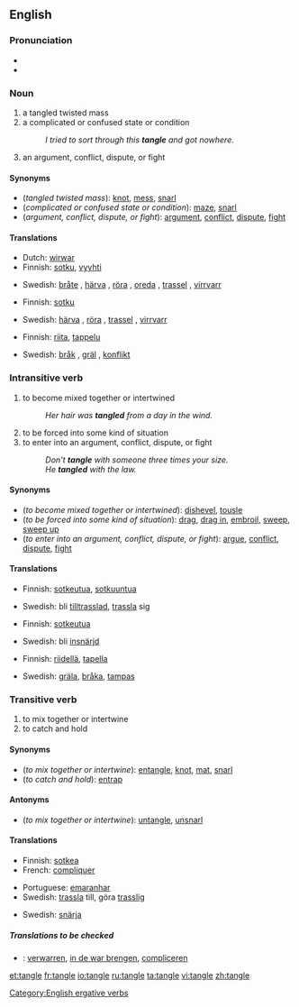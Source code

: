 ==English==

===Pronunciation===
*{{audio|en-us-tangle.ogg|Audio (US)}}
*{{rhymes|æŋɡəl}}

===Noun===
{{en-noun}}

# a tangled twisted mass
# a complicated or confused state or condition
#:''I tried to sort through this '''tangle''' and got nowhere.''
# an argument, conflict, dispute, or fight

====Synonyms====
*(''tangled twisted mass''): [[knot]], [[mess]], [[snarl]]
*(''complicated or confused state or condition''): [[maze]], [[snarl]]
*(''argument, conflict, dispute, or fight''): [[argument]], [[conflict]], [[dispute]], [[fight]]

====Translations====
{{trans-top|tangled twisted mass}}
*Dutch: [[wirwar]] {{m}}
*Finnish: [[sotku]], [[vyyhti]]
{{trans-mid}}
*Swedish: [[bråte]] {{c}}, [[härva]] {{c}}, [[röra]] {{c}}, [[oreda]] {{c}}, [[trassel]] {{n}}, [[virrvarr]] {{n}}
{{trans-bottom}}

{{trans-top|complicated or confused state or condition}}
*Finnish: [[sotku]]
{{trans-mid}}
*Swedish: [[härva]] {{c}}, [[röra]] {{c}}, [[trassel]] {{n}}, [[virrvarr]] {{n}}
{{trans-bottom}}

{{trans-top|argument, conflict, dispute, or fight}}
*Finnish: [[riita]], [[tappelu]]
{{trans-mid}}
*Swedish: [[bråk]] {{n}}, [[gräl]] {{n}}, [[konflikt]] {{c}}
{{trans-bottom}}

===Intransitive verb===
{{rfc-trverb|Intransitive verb}}
{{en-verb|tangl|ing}}

# to become mixed together or intertwined
#:''Her hair was '''tangled''' from a day in the wind.''
# to be forced into some kind of situation
# to enter into an argument, conflict, dispute, or fight
#:''Don't '''tangle''' with someone three times your size.''
#:''He '''tangled''' with the law.''

====Synonyms====
*(''to become mixed together or intertwined''): [[dishevel]], [[tousle]]
*(''to be forced into some kind of situation''): [[drag]], [[drag in]], [[embroil]], [[sweep]], [[sweep up]]
*(''to enter into an argument, conflict, dispute, or fight''): [[argue]], [[conflict]], [[dispute]], [[fight]]

====Translations====
{{trans-top|to become mixed together or intertwined}}
*Finnish: [[sotkeutua]], [[sotkuuntua]]
{{trans-mid}}
*Swedish: bli [[tilltrasslad]], [[trassla]] sig
{{trans-bottom}}

{{trans-top|to be forced into some kind of situation}}
*Finnish: [[sotkeutua]]
{{trans-mid}}
*Swedish: bli [[insnärjd]]
{{trans-bottom}}

{{trans-top|to enter into an argument, conflict, dispute, or fight}}
*Finnish: [[riidellä]], [[tapella]]
{{trans-mid}}
*Swedish: [[gräla]], [[bråka]], [[tampas]]
{{trans-bottom}}

===Transitive verb===
{{en-verb|tangl|ing}}

# to mix together or intertwine
# to catch and hold

====Synonyms====
*(''to mix together or intertwine''): [[entangle]], [[knot]], [[mat]], [[snarl]]
*(''to catch and hold''): [[entrap]]

====Antonyms====
*(''to mix together or intertwine''): [[untangle]], [[unsnarl]]

====Translations====
{{trans-top|to mix together or intertwine}}
*Finnish: [[sotkea]]
*French: [[compliquer]]
{{trans-mid}}
*Portuguese: [[emaranhar]]
*Swedish: [[trassla]] till, göra [[trasslig]]
{{trans-bottom}}

{{trans-top|to catch and hold}}
{{trans-mid}}
*Swedish: [[snärja]]
{{trans-bottom}}

=====Translations to be checked=====
{{checktrans}}
*{{ttbc|Dutch}}: [[verwarren]], [[in de war brengen]], [[compliceren]]

[[Category:English ergative verbs]]

[[et:tangle]]
[[fr:tangle]]
[[io:tangle]]
[[ru:tangle]]
[[ta:tangle]]
[[vi:tangle]]
[[zh:tangle]]